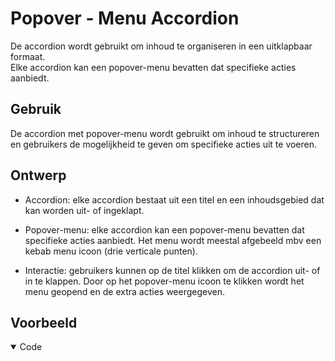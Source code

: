 
# Popover - Menu Accordion

De accordion wordt gebruikt om inhoud te organiseren in een uitklapbaar formaat.<br/>
Elke accordion kan een popover-menu bevatten dat specifieke acties aanbiedt.

## Gebruik

De accordion met popover-menu wordt gebruikt om inhoud te structureren en gebruikers de mogelijkheid te geven om specifieke acties uit te voeren.

## Ontwerp

- Accordion: elke accordion bestaat uit een titel en een inhoudsgebied dat kan worden uit- of ingeklapt.

- Popover-menu: elke accordion kan een popover-menu bevatten dat specifieke acties aanbiedt.
  Het menu wordt meestal afgebeeld mbv een kebab menu icoon (drie verticale punten).

- Interactie: gebruikers kunnen op de titel klikken om de accordion uit- of in te klappen.
  Door op het popover-menu icoon te klikken wordt het menu geopend en de extra acties weergegeven.

## Voorbeeld

<Canvas of={menuAccordionStories.MenuAccordion} sourceState='none'/>

<details open>
    <summary>Code</summary>
    <Source code={menuAccordionSource} language="ts" dark={true} />
</details>